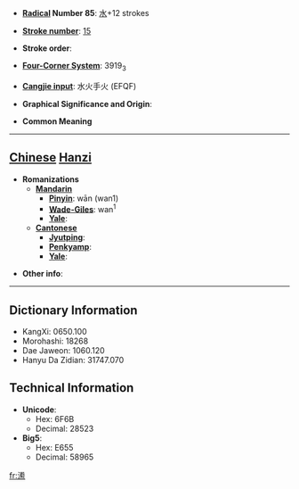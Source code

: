 * '''[[Wiktionary:Chinese radical index| Radical]] Number 85''': [[Wiktionary:Chinese radical index 水|水]]+12 strokes

* '''[[Wiktionary:Chinese total strokes index|Stroke number]]''': [[Wiktionary:Chinese total strokes index 15|15]]

* '''Stroke order''': 

* '''[[Wiktionary:Chinese four corner index|Four-Corner System]]''': 3919<sub>3</sub>

* '''[[Wiktionary:Chinese Cangjie index|Cangjie input]]''': 水火手火 (EFQF)

* '''Graphical Significance and Origin''': 

* '''Common Meaning'''

----

== [[Chinese]] [[Hanzi]] ==

* '''Romanizations'''
** '''[[Mandarin]]'''
*** '''[[Pinyin]]''': wān (wan1)
*** '''[[Wade-Giles]]''': wan<sup>1</sup>
*** '''[[Yale]]''': 
** '''[[Cantonese]]'''
*** '''[[Jyutping]]''':
*** '''[[Penkyamp]]''': 
*** '''[[Yale]]''': 

* '''Other info''': 

----

== Dictionary Information ==

* KangXi: 0650.100
* Morohashi: 18268
* Dae Jaweon: 1060.120
* Hanyu Da Zidian: 31747.070

== Technical Information ==

* '''Unicode''':
** Hex: 6F6B
** Decimal: 28523
* '''Big5''':
** Hex: E655
** Decimal: 58965

[[fr:潫]]